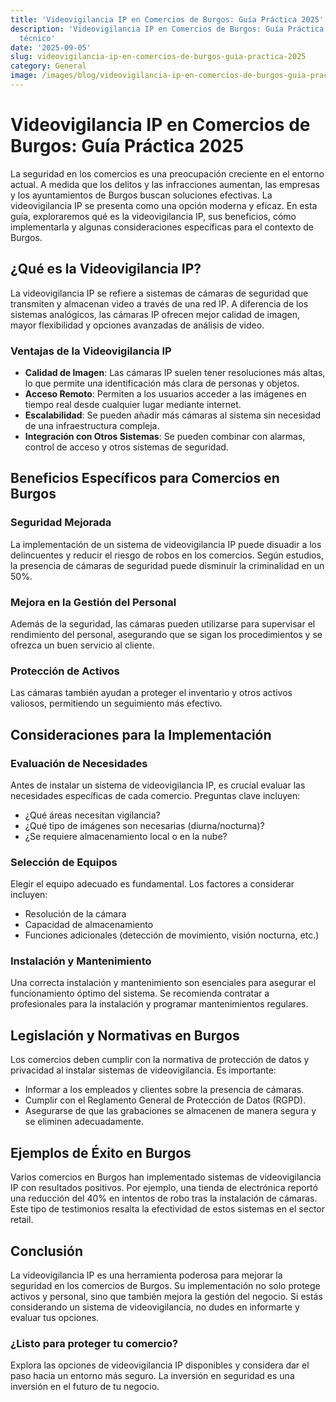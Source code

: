 ```yaml
---
title: 'Videovigilancia IP en Comercios de Burgos: Guía Práctica 2025'
description: 'Videovigilancia IP en Comercios de Burgos: Guía Práctica 2025 — artículo
  técnico'
date: '2025-09-05'
slug: videovigilancia-ip-en-comercios-de-burgos-guia-practica-2025
category: General
image: /images/blog/videovigilancia-ip-en-comercios-de-burgos-guia-practica-2025/videovigilancia-ip-en-comercios-de-burgos-guia-practica-2025-hero-001.webp
---
```


# Videovigilancia IP en Comercios de Burgos: Guía Práctica 2025

La seguridad en los comercios es una preocupación creciente en el entorno actual. A medida que los delitos y las infracciones aumentan, las empresas y los ayuntamientos de Burgos buscan soluciones efectivas. La videovigilancia IP se presenta como una opción moderna y eficaz. En esta guía, exploraremos qué es la videovigilancia IP, sus beneficios, cómo implementarla y algunas consideraciones específicas para el contexto de Burgos.

## ¿Qué es la Videovigilancia IP?

La videovigilancia IP se refiere a sistemas de cámaras de seguridad que transmiten y almacenan video a través de una red IP. A diferencia de los sistemas analógicos, las cámaras IP ofrecen mejor calidad de imagen, mayor flexibilidad y opciones avanzadas de análisis de video.

### Ventajas de la Videovigilancia IP

- **Calidad de Imagen**: Las cámaras IP suelen tener resoluciones más altas, lo que permite una identificación más clara de personas y objetos.
- **Acceso Remoto**: Permiten a los usuarios acceder a las imágenes en tiempo real desde cualquier lugar mediante internet.
- **Escalabilidad**: Se pueden añadir más cámaras al sistema sin necesidad de una infraestructura compleja.
- **Integración con Otros Sistemas**: Se pueden combinar con alarmas, control de acceso y otros sistemas de seguridad.

## Beneficios Específicos para Comercios en Burgos

### Seguridad Mejorada

La implementación de un sistema de videovigilancia IP puede disuadir a los delincuentes y reducir el riesgo de robos en los comercios. Según estudios, la presencia de cámaras de seguridad puede disminuir la criminalidad en un 50%.

### Mejora en la Gestión del Personal

Además de la seguridad, las cámaras pueden utilizarse para supervisar el rendimiento del personal, asegurando que se sigan los procedimientos y se ofrezca un buen servicio al cliente.

### Protección de Activos

Las cámaras también ayudan a proteger el inventario y otros activos valiosos, permitiendo un seguimiento más efectivo.

## Consideraciones para la Implementación

### Evaluación de Necesidades

Antes de instalar un sistema de videovigilancia IP, es crucial evaluar las necesidades específicas de cada comercio. Preguntas clave incluyen:
- ¿Qué áreas necesitan vigilancia?
- ¿Qué tipo de imágenes son necesarias (diurna/nocturna)?
- ¿Se requiere almacenamiento local o en la nube?

### Selección de Equipos

Elegir el equipo adecuado es fundamental. Los factores a considerar incluyen:
- Resolución de la cámara
- Capacidad de almacenamiento
- Funciones adicionales (detección de movimiento, visión nocturna, etc.)

### Instalación y Mantenimiento

Una correcta instalación y mantenimiento son esenciales para asegurar el funcionamiento óptimo del sistema. Se recomienda contratar a profesionales para la instalación y programar mantenimientos regulares.

## Legislación y Normativas en Burgos

Los comercios deben cumplir con la normativa de protección de datos y privacidad al instalar sistemas de videovigilancia. Es importante:
- Informar a los empleados y clientes sobre la presencia de cámaras.
- Cumplir con el Reglamento General de Protección de Datos (RGPD).
- Asegurarse de que las grabaciones se almacenen de manera segura y se eliminen adecuadamente.

## Ejemplos de Éxito en Burgos

Varios comercios en Burgos han implementado sistemas de videovigilancia IP con resultados positivos. Por ejemplo, una tienda de electrónica reportó una reducción del 40% en intentos de robo tras la instalación de cámaras. Este tipo de testimonios resalta la efectividad de estos sistemas en el sector retail.

## Conclusión

La videovigilancia IP es una herramienta poderosa para mejorar la seguridad en los comercios de Burgos. Su implementación no solo protege activos y personal, sino que también mejora la gestión del negocio. Si estás considerando un sistema de videovigilancia, no dudes en informarte y evaluar tus opciones.

### ¿Listo para proteger tu comercio?

Explora las opciones de videovigilancia IP disponibles y considera dar el paso hacia un entorno más seguro. La inversión en seguridad es una inversión en el futuro de tu negocio.